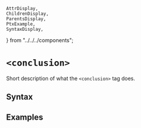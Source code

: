     AttrDisplay,
    ChildrenDisplay,
    ParentsDisplay,
    PtxExample,
    SyntaxDisplay,
} from "../../../components";

# `<conclusion>`

Short description of what the `<conclusion>` tag does.

## Syntax

<SyntaxDisplay name="conclusion" />

## Examples

    